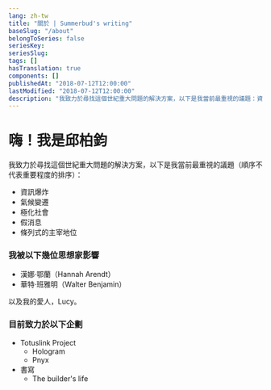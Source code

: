 ```yaml
---
lang: zh-tw
title: "關於 | Summerbud's writing"
baseSlug: "/about"
belongToSeries: false
seriesKey: 
seriesSlug: 
tags: []
hasTranslation: true
components: []
publishedAt: "2018-07-12T12:00:00"
lastModified: "2018-07-12T12:00:00"
description: "我致力於尋找這個世紀重大問題的解決方案，以下是我當前最重視的議題：資訊爆炸、氣候變遷、極化社會、假消息、條列式的主宰地位"
---
```


# 嗨！我是邱柏鈞

我致力於尋找這個世紀重大問題的解決方案，以下是我當前最重視的議題（順序不代表重要程度的排序）：

- 資訊爆炸
- 氣候變遷
- 極化社會
- 假消息
- 條列式的主宰地位

### 我被以下幾位思想家影響

- 漢娜·鄂蘭（Hannah Arendt）
- 華特·班雅明（Walter Benjamin）

以及我的愛人，Lucy。

### 目前致力於以下企劃

- Totuslink Project
  - Hologram
  - Pnyx
- 書寫
  - The builder's life
